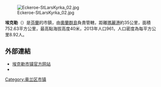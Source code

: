 [[Image:Eckeroe-StLarsKyrka_02.jpg|thumb]]

'''埃克勒'''（{{lang-sv|Eckerö}}）是[[芬蘭|芬蘭]]的市鎮，由[[奧蘭群島|奧蘭群島]]負責管轄，距離[[瑪麗港|瑪麗港]]約35公里，面積752.63平方公里，最高點海拔高度40米，2013年人口961，人口密度為每平方公里8.92人。

== 外部連結 ==
* [http://www.eckero.ax/ 埃克勒市镇官方网站]{{Wayback|url=http://www.eckero.ax/ |date=20130518105029 }} {{sv}}
* {{Wikivoyage-inline|Eckerö}}

{{奧蘭行政區劃}}
{{Authority control}}
{{Finland-geo-stub}}

[[Category:奥兰区市镇|Category:奥兰区市镇]]